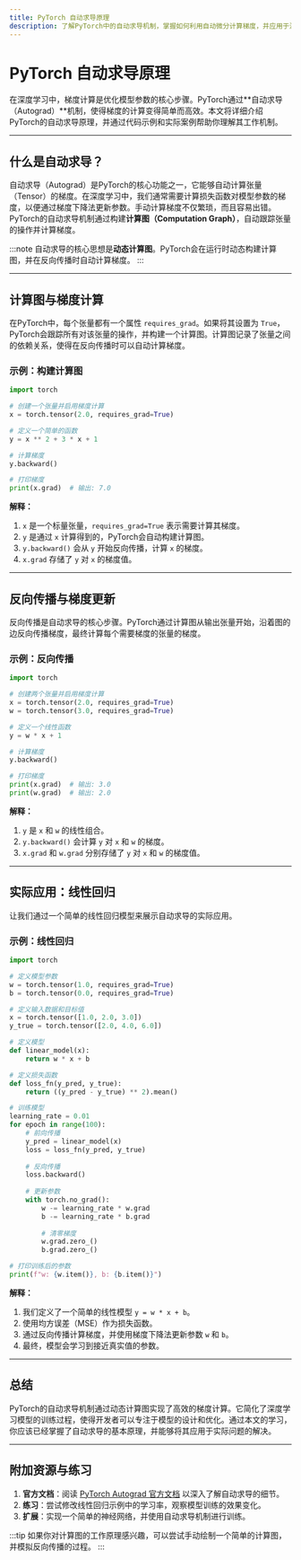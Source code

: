 ```yaml
---
title: PyTorch 自动求导原理
description: 了解PyTorch中的自动求导机制，掌握如何利用自动微分计算梯度，并应用于深度学习模型的训练。
---
```


# PyTorch 自动求导原理

在深度学习中，梯度计算是优化模型参数的核心步骤。PyTorch通过**自动求导（Autograd）**机制，使得梯度的计算变得简单而高效。本文将详细介绍PyTorch的自动求导原理，并通过代码示例和实际案例帮助你理解其工作机制。

---

## 什么是自动求导？

自动求导（Autograd）是PyTorch的核心功能之一，它能够自动计算张量（Tensor）的梯度。在深度学习中，我们通常需要计算损失函数对模型参数的梯度，以便通过梯度下降法更新参数。手动计算梯度不仅繁琐，而且容易出错。PyTorch的自动求导机制通过构建**计算图（Computation Graph）**，自动跟踪张量的操作并计算梯度。

:::note
自动求导的核心思想是**动态计算图**。PyTorch会在运行时动态构建计算图，并在反向传播时自动计算梯度。
:::

---

## 计算图与梯度计算

在PyTorch中，每个张量都有一个属性 `requires_grad`。如果将其设置为 `True`，PyTorch会跟踪所有对该张量的操作，并构建一个计算图。计算图记录了张量之间的依赖关系，使得在反向传播时可以自动计算梯度。

### 示例：构建计算图

```python
import torch

# 创建一个张量并启用梯度计算
x = torch.tensor(2.0, requires_grad=True)

# 定义一个简单的函数
y = x ** 2 + 3 * x + 1

# 计算梯度
y.backward()

# 打印梯度
print(x.grad)  # 输出: 7.0
```

**解释：**
1. `x` 是一个标量张量，`requires_grad=True` 表示需要计算其梯度。
2. `y` 是通过 `x` 计算得到的，PyTorch会自动构建计算图。
3. `y.backward()` 会从 `y` 开始反向传播，计算 `x` 的梯度。
4. `x.grad` 存储了 `y` 对 `x` 的梯度值。

---

## 反向传播与梯度更新

反向传播是自动求导的核心步骤。PyTorch通过计算图从输出张量开始，沿着图的边反向传播梯度，最终计算每个需要梯度的张量的梯度。

### 示例：反向传播

```python
import torch

# 创建两个张量并启用梯度计算
x = torch.tensor(2.0, requires_grad=True)
w = torch.tensor(3.0, requires_grad=True)

# 定义一个线性函数
y = w * x + 1

# 计算梯度
y.backward()

# 打印梯度
print(x.grad)  # 输出: 3.0
print(w.grad)  # 输出: 2.0
```

**解释：**
1. `y` 是 `x` 和 `w` 的线性组合。
2. `y.backward()` 会计算 `y` 对 `x` 和 `w` 的梯度。
3. `x.grad` 和 `w.grad` 分别存储了 `y` 对 `x` 和 `w` 的梯度值。

---

## 实际应用：线性回归

让我们通过一个简单的线性回归模型来展示自动求导的实际应用。

### 示例：线性回归

```python
import torch

# 定义模型参数
w = torch.tensor(1.0, requires_grad=True)
b = torch.tensor(0.0, requires_grad=True)

# 定义输入数据和目标值
x = torch.tensor([1.0, 2.0, 3.0])
y_true = torch.tensor([2.0, 4.0, 6.0])

# 定义模型
def linear_model(x):
    return w * x + b

# 定义损失函数
def loss_fn(y_pred, y_true):
    return ((y_pred - y_true) ** 2).mean()

# 训练模型
learning_rate = 0.01
for epoch in range(100):
    # 前向传播
    y_pred = linear_model(x)
    loss = loss_fn(y_pred, y_true)
    
    # 反向传播
    loss.backward()
    
    # 更新参数
    with torch.no_grad():
        w -= learning_rate * w.grad
        b -= learning_rate * b.grad
        
        # 清零梯度
        w.grad.zero_()
        b.grad.zero_()

# 打印训练后的参数
print(f"w: {w.item()}, b: {b.item()}")
```

**解释：**
1. 我们定义了一个简单的线性模型 `y = w * x + b`。
2. 使用均方误差（MSE）作为损失函数。
3. 通过反向传播计算梯度，并使用梯度下降法更新参数 `w` 和 `b`。
4. 最终，模型会学习到接近真实值的参数。

---

## 总结

PyTorch的自动求导机制通过动态计算图实现了高效的梯度计算。它简化了深度学习模型的训练过程，使得开发者可以专注于模型的设计和优化。通过本文的学习，你应该已经掌握了自动求导的基本原理，并能够将其应用于实际问题的解决。

---

## 附加资源与练习

1. **官方文档**：阅读 [PyTorch Autograd 官方文档](https://pytorch.org/docs/stable/autograd.html) 以深入了解自动求导的细节。
2. **练习**：尝试修改线性回归示例中的学习率，观察模型训练的效果变化。
3. **扩展**：实现一个简单的神经网络，并使用自动求导机制进行训练。

:::tip
如果你对计算图的工作原理感兴趣，可以尝试手动绘制一个简单的计算图，并模拟反向传播的过程。
:::